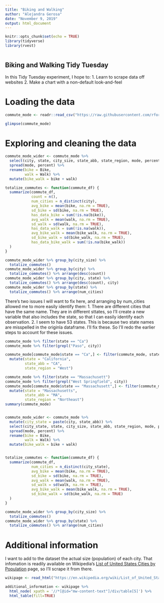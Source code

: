 ```yaml
---
title: "Biking and Walking"
author: "Alejandra Gerosa"
date: "November 9, 2019"
output: html_document
---
```


```r
knitr::opts_chunk$set(echo = TRUE)
library(tidyverse)
library(rvest)



```

## Biking and Walking Tidy Tuesday

In this Tidy Tuesday experiment, I hope to:
1. Learn to scrape data off websites
2. Make a chart with a non-default look-and-feel

# Loading the data

```r

commute_mode <- readr::read_csv("https://raw.githubusercontent.com/rfordatascience/tidytuesday/master/data/2019/2019-11-05/commute.csv")

glimpse(commute_mode)
```

# Exploring and cleaning the data


```r

commute_mode_wider <- commute_mode %>%
  select(city, state, city_size, state_abb, state_region, mode, percent) %>% 
  spread(mode, percent) %>%
  rename(bike = Bike,
         walk = Walk) %>%
  mutate(bike_walk = bike + walk)

```

```r

totalize_commutes <- function(commute_df) {
  summarize(commute_df,
            count = n(),
            num_cities = n_distinct(city),
            avg_bike = mean(bike, na.rm = TRUE),
            sd_bike = sd(bike, na.rm = TRUE),
            has_data_bike = sum(!is.na(bike)),
            avg_walk = mean(walk, na.rm = TRUE),
            sd_walk = sd(walk, na.rm = TRUE),
            has_data_walk = sum(!is.na(walk)),
            avg_bike_walk = mean(bike_walk, na.rm = TRUE),
            sd_bike_walk = sd(bike_walk, na.rm = TRUE),
            has_data_bike_walk = sum(!is.na(bike_walk))
  )
}

commute_mode_wider %>% group_by(city_size) %>% 
  totalize_commutes() 
commute_mode_wider %>% group_by(city) %>% 
  totalize_commutes() %>% arrange(desc(count))
commute_mode_wider %>% group_by(city, state) %>% 
  totalize_commutes() %>% arrange(desc(count), city)
commute_mode_wider %>% group_by(state) %>% 
  totalize_commutes() %>% arrange(num_cities)

```

There's two issues I will want to fix here, and arranging by num_cities allowed me to more easily identify them:
1. There are different cities that have the same name. They are in different sttates, so I'll create a new variable that also includes the state, so that I can easily identify each observation.
2. I seem to have 53 states. This is because two state names are misspelled in the originla dataframe. I'll fix these.
So I'll redo the earlier steps to account for these issues.

```r

commute_mode %>% filter(state == "Ca")
commute_mode %>% filter(grepl("Paso", city))

commute_mode[commute_mode$state == "Ca",] <- filter(commute_mode, state %in% c("Ca"))  %>% 
  mutate(state = "California",
         state_abb = "CA",
         state_region = "West")

commute_mode %>% filter(state == "Massachusett")
commute_mode %>% filter(grepl("West Springfield", city))
commute_mode[commute_mode$state == "Massachusett",] <- filter(commute_mode, state == "Massachusett")  %>% 
  mutate(state = "Massachusetts",
         state_abb = "MA",
         state_region = "Northeast")
summary(commute_mode)


commute_mode_wider <- commute_mode %>% 
  mutate(city_state = paste(city, state_abb)) %>%
  select(city_state, state, city_size, state_abb, state_region, mode, percent) %>% 
  spread(mode, percent) %>% 
  rename(bike = Bike,
         walk = Walk) %>%
  mutate(bike_walk = bike + walk)


totalize_commutes <- function(commute_df) {
  summarize(commute_df,
            num_cities = n_distinct(city_state),
            avg_bike = mean(bike, na.rm = TRUE),
            sd_bike = sd(bike, na.rm = TRUE),
            avg_walk = mean(walk, na.rm = TRUE),
            sd_walk = sd(walk, na.rm = TRUE),
            avg_bike_walk = mean(bike_walk, na.rm = TRUE),
            sd_bike_walk = sd(bike_walk, na.rm = TRUE)
  )
}

commute_mode_wider %>% group_by(city_size) %>% 
  totalize_commutes() 
commute_mode_wider %>% group_by(state) %>% 
  totalize_commutes() %>% arrange(num_cities)


```

# Additional information
I want to add to the dataset the actual size (population) of each city. That infomation is readily available on Wikipedia's [List of United States Cities by Population](https://en.wikipedia.org/wiki/List_of_United_States_cities_by_population) page, so I'll scrape it from there.

```r
wikipage <- read_html("https://en.wikipedia.org/wiki/List_of_United_States_cities_by_population")

additional_information <- wikipage %>% 
  html_node( xpath = '//*[@id="mw-content-text"]/div/table[5]') %>%
  html_table(fill=TRUE)

```